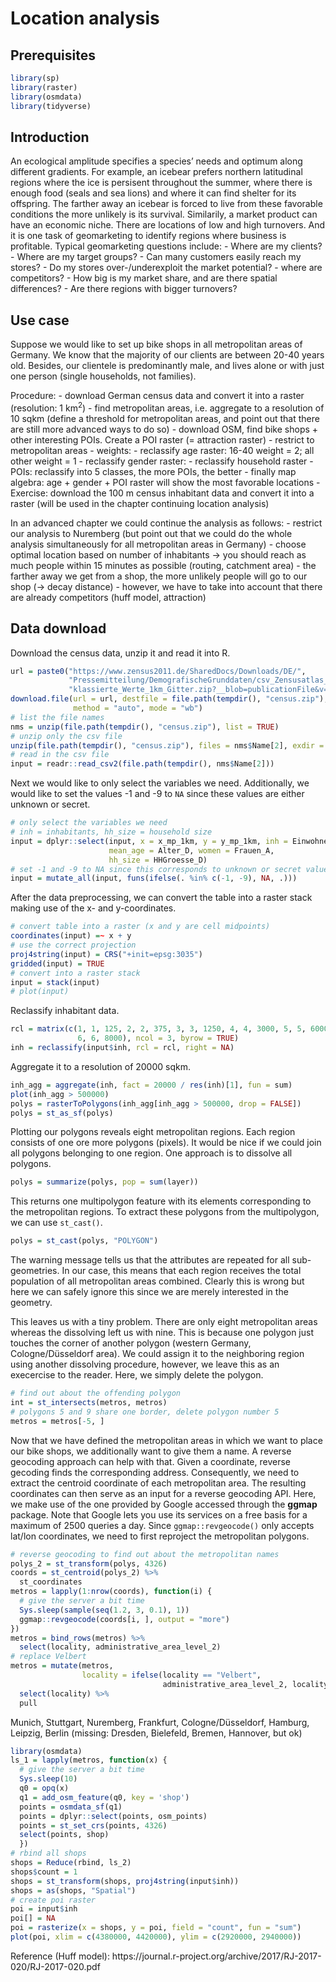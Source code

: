# Location analysis

## Prerequisites

```r
library(sp)
library(raster)
library(osmdata)
library(tidyverse)
```

## Introduction
An ecological amplitude specifies a species' needs and optimum along different gradients.
For example, an icebear prefers northern latitudinal regions where the ice is persisent throughout the summer, where there is enough food (seals and sea lions) and where it can find shelter for its offspring.
The farther away an icebear is forced to live from these favorable conditions the more unlikely is its survival.
Similarily, a market product can have an economic niche.
There are locations of low and high turnovers.
And it is one task of geomarketing to identify regions where business is profitable.
Typical geomarketing questions include:
- Where are my clients?
- Where are my target groups?
- Can many customers easily reach my stores?
- Do my stores over-/underexploit the market potential?
- where are competitors?
- How big is my market share, and are there spatial differences?
- Are there regions with bigger turnovers?

## Use case

Suppose we would like to set up bike shops in all metropolitan areas of Germany.
We know that the majority of our clients are between 20-40 years old. 
Besides, our clientele is predominantly male, and lives alone or with just one person (single households, not families).

Procedure:
- download German census data and convert it into a raster (resolution: 1 km^2^)
- find metropolitan areas, i.e. aggregate to a resolution of 10 sqkm (define a threshold for metropolitan areas, and point out that there are still more advanced ways to do so)
- download OSM, find bike shops + other interesting POIs.
Create a POI raster (= attraction raster)
- restrict to metropolitan areas
- weights:
  - reclassify age raster: 16-40 weight = 2; all other weight = 1
  - reclassify gender raster:
  - reclassify household raster
	- POIs: reclassify into 5 classes, the more POIs, the better
	- finally map algebra: age + gender + POI raster will show the most favorable locations
- Exercise: download the 100 m census inhabitant data and convert it into a raster (will be used in the chapter continuing location analysis)
  
In an advanced chapter we could continue the analysis as follows:
 - restrict our analysis to Nuremberg (but point out that we could do the whole analysis simultaneously for all metropolitan areas in Germany)
 - choose optimal location based on number of inhabitants -> you should reach as much people within 15 minutes as possible (routing, catchment area)
 - the farther away we get from a shop, the more unlikely people will go to our shop (-> decay distance)
 - however, we have to take into account that there are already competitors (huff model, attraction) 

## Data download

Download the census data, unzip it and read it into R.
```r
url = paste0("https://www.zensus2011.de/SharedDocs/Downloads/DE/", 
             "Pressemitteilung/DemografischeGrunddaten/csv_Zensusatlas_", 
             "klassierte_Werte_1km_Gitter.zip?__blob=publicationFile&v=8")
download.file(url = url, destfile = file.path(tempdir(), "census.zip"),
              method = "auto", mode = "wb")
# list the file names
nms = unzip(file.path(tempdir(), "census.zip"), list = TRUE)
# unzip only the csv file
unzip(file.path(tempdir(), "census.zip"), files = nms$Name[2], exdir = tempdir())
# read in the csv file
input = readr::read_csv2(file.path(tempdir(), nms$Name[2]))
```

Next we would like to only select the variables we need. 
Additionally, we would like to set the values -1 and -9 to `NA` since these values are either unknown or secret.

```r
# only select the variables we need
# inh = inhabitants, hh_size = household size
input = dplyr::select(input, x = x_mp_1km, y = y_mp_1km, inh = Einwohner,
                      mean_age = Alter_D, women = Frauen_A, 
                      hh_size = HHGroesse_D)
# set -1 and -9 to NA since this corresponds to unknown or secret values
input = mutate_all(input, funs(ifelse(. %in% c(-1, -9), NA, .)))
```

After the data preprocessing, we can convert the table into a raster stack making use of the x- and y-coordinates.

```r
# convert table into a raster (x and y are cell midpoints)
coordinates(input) =~ x + y
# use the correct projection
proj4string(input) = CRS("+init=epsg:3035")
gridded(input) = TRUE
# convert into a raster stack
input = stack(input)
# plot(input)
```

Reclassify inhabitant data.

```r
rcl = matrix(c(1, 1, 125, 2, 2, 375, 3, 3, 1250, 4, 4, 3000, 5, 5, 6000,
               6, 6, 8000), ncol = 3, byrow = TRUE)
inh = reclassify(input$inh, rcl = rcl, right = NA)
```

Aggregate it to a resolution of 20000 sqkm.

```r
inh_agg = aggregate(inh, fact = 20000 / res(inh)[1], fun = sum)
plot(inh_agg > 500000)
polys = rasterToPolygons(inh_agg[inh_agg > 500000, drop = FALSE])
polys = st_as_sf(polys)
```

Plotting our polygons reveals eight metropolitan regions.
Each region consists of one ore more polygons (pixels).
It would be nice if we could join all polygons belonging to one region.
One approach is to dissolve all polygons.

```r
polys = summarize(polys, pop = sum(layer))
```

This returns one multipolygon feature with its elements corresponding to the metropolitan regions. 
To extract these polygons from the multipolygon, we can use `st_cast()`.

```r
polys = st_cast(polys, "POLYGON")
``` 

The warning message tells us that the attributes are repeated for all sub-geometries.
In our case, this means that each region receives the total population of all metropolitan areas combined.
Clearly this is wrong but here we can safely ignore this since we are merely interested in the geometry.

<!-- maybe a good if advanced exercise
This requires finding the nearest neighbors (`st_intersects()`), and some additional processing.
Do not worry too much about the following code.
There is probably a better way to do it. 
Nevertheless, it finds all pixels belonging to one region in a generic way.
We use this information to assign each polygon (pixel) to a region.
Subsequently, we can use the region information to dissolve the pixels into region polygons.

```r
# dissolve on spatial neighborhood
nbs = st_intersects(polys, polys)
# nbs = over(polys, polys, returnList = TRUE)

fun = function(x, y) {
  tmp = lapply(y, function(i) {
  if (any(x %in% i)) {
   union(x, i)
  } else {
   x
    }
  })
  Reduce(union, tmp)
}
# call function recursively
fun_2 = function(x, y) {
  out = fun(x, y)
  while (length(out) < length(fun(out, y))) {
    out = fun(out, y)
  }
  out
}

cluster = map(nbs, ~ fun_2(., nbs) %>% sort)
# just keep unique clusters
cluster = cluster[!duplicated(cluster)]
# assign the cluster classes to each pixel
for (i in seq_along(cluster)) {
  polys[cluster[[i]], "region_id"] = i
}
# dissolve pixels based on the the region id
polys = group_by(polys, region_id) %>%
  summarize(pop = sum(layer, na.rm = TRUE))
# polys_2 = aggregate(polys, list(polys$region_id), sum)
plot(polys[, "region_id"])

# Another approach, can be also be part of an excercise

coords = st_coordinates(polys_3) %>% 
  as.data.frame
ls = split(coords, f = coords$L2)
ls = lapply(ls, function(x) {
  dplyr::select(x, X, Y) %>%
    as.matrix %>%
    list %>%
    st_polygon
})
metros = do.call(st_sfc, ls)
metros = st_set_crs(metros, 3035)
metros = st_sf(data.frame(region_id = 1:9), geometry = metros)
st_intersects(metros, metros)
plot(metros[-5,])
st_centroid(metros) %>%
  st_coordinates
```
-->

This leaves us with a tiny problem.
There are only eight metropolitan areas whereas the dissolving left us with nine.
This is because one polygon just touches the corner of another polygon (western Germany, Cologne/Düsseldorf area).
We could assign it to the neighboring region using another dissolving procedure, however, we leave this as an execercise to the reader.
Here, we simply delete the polygon.

```r
# find out about the offending polygon
int = st_intersects(metros, metros)
# polygons 5 and 9 share one border, delete polygon number 5
metros = metros[-5, ]
```

Now that we have defined the metropolitan areas in which we want to place our bike shops, we additionally want to give them a name.
A reverse geocoding approach can help with that.
Given a coordinate, reverse gecoding finds the corresponding address.
Consequently, we need to extract the centroid coordinate of each metropolitan area.
The resulting coordinates can then serve as an input for a reverse geocoding API.
Here, we make use of the one provided by Google accessed through the **ggmap** package.
Note that Google lets you use its services on a free basis for a maximum of 2500 queries a day.
Since `ggmap::revgeocode()` only accepts lat/lon coordinates, we need to first reproject the metropolitan polygons.

```r
# reverse geocoding to find out about the metropolitan names
polys_2 = st_transform(polys, 4326)
coords = st_centroid(polys_2) %>%
  st_coordinates
metros = lapply(1:nrow(coords), function(i) {
  # give the server a bit time
  Sys.sleep(sample(seq(1.2, 3, 0.1), 1))
  ggmap::revgeocode(coords[i, ], output = "more")
})
metros = bind_rows(metros) %>%
  select(locality, administrative_area_level_2)
# replace Velbert
metros = mutate(metros, 
                locality = ifelse(locality == "Velbert",
                                  administrative_area_level_2, locality)) %>%
  select(locality) %>%
  pull
```

Munich, Stuttgart, Nuremberg, Frankfurt, Cologne/Düsseldorf, Hamburg, Leipzig, Berlin
(missing: Dresden, Bielefeld, Bremen, Hannover, but ok)

```r
library(osmdata)
ls_1 = lapply(metros, function(x) {
  # give the server a bit time
  Sys.sleep(10)
  q0 = opq(x)
  q1 = add_osm_feature(q0, key = 'shop')
  points = osmdata_sf(q1)
  points = dplyr::select(points, osm_points)
  points = st_set_crs(points, 4326)
  select(points, shop)
  })
# rbind all shops
shops = Reduce(rbind, ls_2)
shops$count = 1
shops = st_transform(shops, proj4string(input$inh))
shops = as(shops, "Spatial")
# create poi raster
poi = input$inh
poi[] = NA
poi = rasterize(x = shops, y = poi, field = "count", fun = "sum")
plot(poi, xlim = c(4380000, 4420000), ylim = c(2920000, 2940000))
```




Reference (Huff model): https://journal.r-project.org/archive/2017/RJ-2017-020/RJ-2017-020.pdf